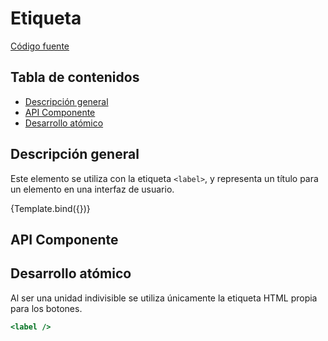 
<Meta title="Atoms/Label" component={Label} />


# Etiqueta

[Código fuente](https://github.com/SGDavid2719/DesignSystem/tree/master/src/stories/atoms/Label)

## Tabla de contenidos

-   [Descripción general](#descripción-general)
-   [API Componente](#api-componente)
-   [Desarrollo atómico](#desarrollo-atómico)

## Descripción general

Este elemento se utiliza con la etiqueta `<label>`, y representa un título para un elemento en una interfaz de usuario.

<Canvas>
    <Story
        name="Default"
        args={{
            text: "Label",
        }}
    >
        {Template.bind({})}
    </Story>
</Canvas>

## API Componente

<Props of={Label} />

## Desarrollo atómico

Al ser una unidad indivisible se utiliza únicamente la etiqueta HTML propia para los botones.

```jsx
<label />
```
